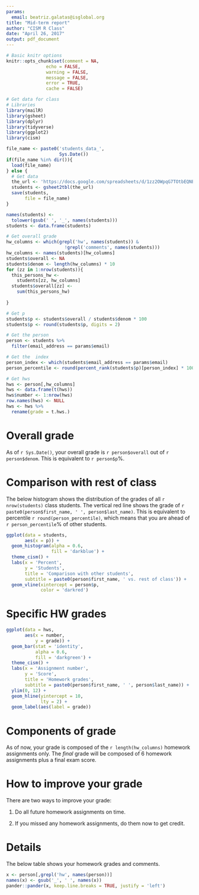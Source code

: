 ```yaml
---
params:
  email: beatriz.galatas@isglobal.org
title: "Mid-term report"
author: "CISM R Class"
date: "April 26, 2017"
output: pdf_document
---
```



```r
# Basic knitr options
knitr::opts_chunk$set(comment = NA, 
               echo = FALSE, 
               warning = FALSE, 
               message = FALSE, 
               error = TRUE, 
               cache = FALSE)
```

```r
# Get data for class
# Libraries
library(mailR)
library(gsheet)
library(dplyr)
library(tidyverse)
library(ggplot2)
library(cism)

file_name <- paste0('students_data_',
                    Sys.Date())
if(file_name %in% dir()){
  load(file_name)
} else {
  # Get data
  the_url <- 'https://docs.google.com/spreadsheets/d/1zz2OWpqG7TOtbEQNESj26LuYtRGfMt9Xrib6N5TMR_Y/edit?usp=sharing'
  students <- gsheet2tbl(the_url)
  save(students,
       file = file_name)
}

names(students) <-
  tolower(gsub(' ', '_', names(students)))
students <- data.frame(students)

# Get overall grade
hw_columns <- which(grepl('hw', names(students)) &
                      !grepl('comments', names(students)))
hw_columns <- names(students)[hw_columns]
students$overall <- NA
students$denom <- length(hw_columns) * 10
for (zz in 1:nrow(students)){
  this_persons_hw <-
    students[zz, hw_columns]
  students$overall[zz] <-
    sum(this_persons_hw)
  
}

# Get p
students$p <- students$overall / students$denom * 100
students$p <- round(students$p, digits = 2)

# Get the person
person <- students %>%
  filter(email_address == params$email)

# Get the  index
person_index <- which(students$email_address == params$email)
person_percentile <- round(percent_rank(students$p)[person_index] * 100)

# Get hws
hws <- person[,hw_columns]
hws <- data.frame(t(hws))
hws$number <- 1:nrow(hws)
row.names(hws) <- NULL
hws <- hws %>%
  rename(grade = t.hws.)
```

\begin{center}
\begin{LARGE}
`r paste0(person$first_name, ' ', person$last_name)`
\end{LARGE}
\end{center}

# Overall grade

\begin{large}
`r paste0(person$p, '%')`
\end{large}

As of `r Sys.Date()`, your overall grade is `r person$overall` out of `r person$denom`. This is equivalent to `r person$p`%.

# Comparison with rest of class

The below histogram shows the distribution of the grades of all `r nrow(students)` class students. The vertical red line shows the grade of `r paste0(person$first_name, ' ', person$last_name)`. This is equivalent to percentile `r round(person_percentile)`, which means that you are ahead of `r person_percentile`% of other students.

```r
ggplot(data = students,
       aes(x = p)) +
  geom_histogram(alpha = 0.6,
                 fill = 'darkblue') +
  theme_cism() +
  labs(x = 'Percent',
       y = 'Students',
       title = 'Comparison with other students',
       subtitle = paste0(person$first_name, ' vs. rest of class')) +
  geom_vline(xintercept = person$p,
             color = 'darkred')
```

# Specific HW grades

```r
ggplot(data = hws,
       aes(x = number,
           y = grade)) +
  geom_bar(stat = 'identity',
           alpha = 0.6,
           fill = 'darkgreen') +
  theme_cism() +
  labs(x = 'Assignment number',
       y = 'Score',
       title = 'Homework grades',
       subtitle = paste0(person$first_name, ' ', person$last_name)) +
  ylim(0, 12) +
  geom_hline(yintercept = 10, 
             lty = 2) +
  geom_label(aes(label = grade))
```

# Components of grade

As of now, your grade is composed of the `r length(hw_columns)` homework assignments only. The _final_ grade will be composed of 6 homework assignments plus a final exam score.

# How to improve your grade

There are two ways to improve your grade:

1. Do all future homework assignments on time.

2. If you missed any homework assignments, do them now to get credit.

# Details

The below table shows your homework grades and comments.

```r
x <- person[,grepl('hw', names(person))]
names(x) <- gsub('_', ' ', names(x))
pander::pander(x, keep.line.breaks = TRUE, justify = 'left')
```